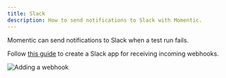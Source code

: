 ```yaml
---
title: Slack
description: How to send notifications to Slack with Momentic.
---
```


Momentic can send notifications to Slack when a test run fails.

<Steps>

<Step title="Create a Slack app">

Follow [this guide](https://api.slack.com/messaging/webhooks) to create a Slack app for receiving incoming webhooks.

</Step>

<Step title="Paste the webhook URL into Momentic">

![Adding a webhook](/images/webhook.gif)

</Step>

</Steps>
